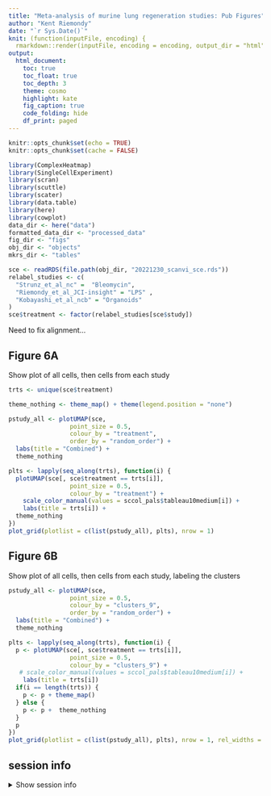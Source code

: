 ```yaml
---
title: "Meta-analysis of murine lung regeneration studies: Pub Figures"
author: "Kent Riemondy"
date: "`r Sys.Date()`"
knit: (function(inputFile, encoding) {
  rmarkdown::render(inputFile, encoding = encoding, output_dir = "html") })
output:
  html_document:
    toc: true
    toc_float: true
    toc_depth: 3
    theme: cosmo
    highlight: kate
    fig_caption: true
    code_folding: hide
    df_print: paged
---
```


```r
knitr::opts_chunk$set(echo = TRUE)
knitr::opts_chunk$set(cache = FALSE)
```

```r
library(ComplexHeatmap)
library(SingleCellExperiment)
library(scran)
library(scuttle)
library(scater)
library(data.table)
library(here)
library(cowplot)
data_dir <- here("data")
formatted_data_dir <- "processed_data"
fig_dir <- "figs"
obj_dir <- "objects"
mkrs_dir <- "tables"
```


```r
sce <- readRDS(file.path(obj_dir, "20221230_scanvi_sce.rds"))
relabel_studies <- c(
  "Strunz_et_al_nc" =  "Bleomycin",
  "Riemondy_et_al_JCI-insight" = "LPS" ,
  "Kobayashi_et_al_ncb" = "Organoids"
)
sce$treatment <- factor(relabel_studies[sce$study])
```

Need to fix alignment...

## Figure 6A

Show plot of all cells, then cells from each study 

```r
trts <- unique(sce$treatment)

theme_nothing <- theme_map() + theme(legend.position = "none")

pstudy_all <- plotUMAP(sce,
                 point_size = 0.5,
                 colour_by = "treatment", 
                 order_by = "random_order") + 
  labs(title = "Combined") +
  theme_nothing

plts <- lapply(seq_along(trts), function(i) {
  plotUMAP(sce[, sce$treatment == trts[i]],
                 point_size = 0.5,
                 colour_by = "treatment") + 
    scale_color_manual(values = sccol_pals$tableau10medium[i]) + 
    labs(title = trts[i]) +
  theme_nothing
})
plot_grid(plotlist = c(list(pstudy_all), plts), nrow = 1)
```

## Figure 6B

Show plot of all cells, then cells from each study, labeling the clusters 

```r
pstudy_all <- plotUMAP(sce,
                 point_size = 0.5,
                 colour_by = "clusters_9", 
                 order_by = "random_order") + 
  labs(title = "Combined") +
  theme_nothing

plts <- lapply(seq_along(trts), function(i) {
  p <- plotUMAP(sce[, sce$treatment == trts[i]],
                 point_size = 0.5,
                 colour_by = "clusters_9") + 
   # scale_color_manual(values = sccol_pals$tableau10medium[i]) + 
    labs(title = trts[i]) 
  if(i == length(trts)) {
    p <- p + theme_map()
  } else {
    p <- p +  theme_nothing 
  }
  p
})
plot_grid(plotlist = c(list(pstudy_all), plts), nrow = 1, rel_widths = c(0.9, 0.9, 0.9, 1))
```

## session info

<details><summary>Show session info</summary>

```r
sessionInfo()
```

</details>

